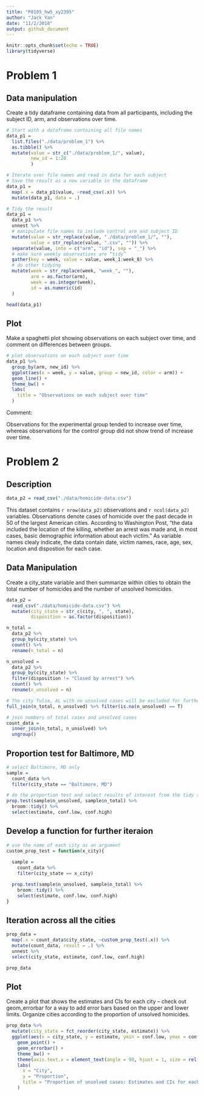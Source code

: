 ```yaml
---
title: "P8105_hw5_xy2395"
author: "Jack Yan"
date: "11/2/2018"
output: github_document
---
```


```r
knitr::opts_chunk$set(echo = TRUE)
library(tidyverse)
```

# Problem 1

## Data manipulation

Create a tidy dataframe containing data from all participants, including the subject ID, arm, and observations over time.

```r
# Start with a dataframe containing all file names
data_p1 = 
  list.files("./data/problem_1") %>% 
  as.tibble() %>% 
  mutate(value = str_c("./data/problem_1/", value),
         new_id = 1:20
         )

# Iterate over file names and read in data for each subject 
# Save the result as a new variable in the dataframe
data_p1 = 
  map(.x = data_p1$value, ~read_csv(.x)) %>%
  mutate(data_p1, data = .) 

# Tidy the result
data_p1 = 
  data_p1 %>% 
  unnest %>%  
  # manipulate file names to include control arm and subject ID
  mutate(value = str_replace(value, "./data/problem_1/", ""),
         value = str_replace(value, ".csv", "")) %>% 
  separate(value, into = c("arm", "id"), sep = "_") %>% 
  # make sure weekly observations are “tidy”
  gather(key = week, value = value, week_1:week_8) %>% 
  # do other tidying
  mutate(week = str_replace(week, "week_", ""),
         arm = as.factor(arm),
         week = as.integer(week),
         id = as.numeric(id)
  )

head(data_p1)
```

## Plot

Make a spaghetti plot showing observations on each subject over time, and comment on differences between groups.

```r
# plot observations on each subject over time
data_p1 %>% 
  group_by(arm, new_id) %>% 
  ggplot(aes(x = week, y = value, group = new_id, color = arm)) +
  geom_line() +
  theme_bw() +
  labs(
    title = "Observations on each subject over time"
  )
```

Comment:

Observations for the experimental group tended to increase over time, whereas observations for the control group did not show trend of increase over time.

# Problem 2

## Description

```r
data_p2 = read_csv("./data/homicide-data.csv")
```

This dataset contains `r nrow(data_p2)` observations and `r ncol(data_p2)` variables. Observations denote cases of homicide over the past decade in 50 of the largest American cities. According to Washington Post, "the data included the location of the killing, whether an arrest was made and, in most cases, basic demographic information about each victim." As variable names clealy indicate, the data contain date, victim names, race, age, sex, location and dispostion for each case. 

## Data Manipulation

Create a city_state variable and then summarize within cities to obtain the total number of homicides and the number of unsolved homicides.

```r
data_p2 = 
  read_csv("./data/homicide-data.csv") %>% 
  mutate(city_state = str_c(city, ", ", state),
         disposition = as.factor(disposition))

n_total = 
  data_p2 %>% 
  group_by(city_state) %>% 
  count() %>% 
  rename(n_total = n) 

n_unsolved = 
  data_p2 %>% 
  group_by(city_state) %>% 
  filter(disposition != "Closed by arrest") %>% 
  count() %>% 
  rename(n_unsolved = n) 

# The city Tulsa, AL with no unsolved cases will be excluded for further analysis
full_join(n_total, n_unsolved) %>% filter(is.na(n_unsolved) == T)

# join numbers of total cases and unsolved cases
count_data = 
  inner_join(n_total, n_unsolved) %>% 
  ungroup()
```

## Proportion test for Baltimore, MD

```r
# select Baltimore, MD only
sample = 
  count_data %>% 
  filter(city_state == "Baltimore, MD")

# do the proportion test and select results of interest from the tidy summary
prop.test(sample$n_unsolved, sample$n_total) %>% 
  broom::tidy() %>% 
  select(estimate, conf.low, conf.high)
```

## Develop a function for further iteraion

```r
# use the name of each city as an argument
custom_prop_test = function(x_city){
  
  sample = 
    count_data %>% 
    filter(city_state == x_city)

  prop.test(sample$n_unsolved, sample$n_total) %>% 
    broom::tidy() %>% 
    select(estimate, conf.low, conf.high)
}
```

## Iteration across all the cities

```r
prop_data = 
  map(.x = count_data$city_state, ~custom_prop_test(.x)) %>% 
  mutate(count_data, result = .) %>% 
  unnest %>% 
  select(city_state, estimate, conf.low, conf.high)

prop_data
```

## Plot

Create a plot that shows the estimates and CIs for each city – check out geom_errorbar for a way to add error bars based on the upper and lower limits. Organize cities according to the proportion of unsolved homicides.

```r
prop_data %>% 
  mutate(city_state = fct_reorder(city_state, estimate)) %>% 
  ggplot(aes(x = city_state, y = estimate, ymin = conf.low, ymax = conf.high)) +
    geom_point() +
    geom_errorbar() +
    theme_bw() +
    theme(axis.text.x = element_text(angle = 90, hjust = 1, size = rel(0.8))) +
    labs(
      x = "City",
      y = "Proportion",
      title = "Proportion of unsolved cases: Estimates and CIs for each city"
    )

```

